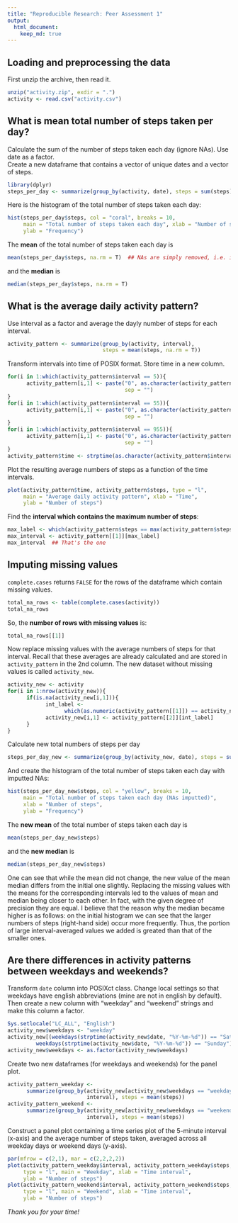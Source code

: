 ```yaml
---
title: "Reproducible Research: Peer Assessment 1"
output: 
  html_document:
    keep_md: true
---
```



## Loading and preprocessing the data
First unzip the archive, then read it.
```r
unzip("activity.zip", exdir = ".")
activity <- read.csv("activity.csv")
```

## What is mean total number of steps taken per day?
Calculate the sum of the number of steps taken each day (ignore NAs). Use date as a factor.  
Create a new dataframe that contains a vector of unique dates and a vector of
steps.  
```r
library(dplyr)
steps_per_day <- summarize(group_by(activity, date), steps = sum(steps))
```
Here is the histogram of the total number of steps taken each day:
```r
hist(steps_per_day$steps, col = "coral", breaks = 10,
     main = "Total number of steps taken each day", xlab = "Number of steps",
     ylab = "Frequency")
```
  
The **mean** of the total number of steps taken each day is
```r
mean(steps_per_day$steps, na.rm = T)  ## NAs are simply removed, i.e. ignored
```
and the **median** is
```r
median(steps_per_day$steps, na.rm = T)
```

## What is the average daily activity pattern?
Use interval as a factor and average the dayly number of steps for each interval.
```r
activity_pattern <- summarize(group_by(activity, interval),
                              steps = mean(steps, na.rm = T))
```
Transform intervals into time of POSIX format. Store time in a new column.
```r
for(i in 1:which(activity_pattern$interval == 5)){
      activity_pattern[i,1] <- paste("0", as.character(activity_pattern[i,1]),
                                     sep = "")
}
for(i in 1:which(activity_pattern$interval == 55)){
      activity_pattern[i,1] <- paste("0", as.character(activity_pattern[i,1]),
                                     sep = "")
}
for(i in 1:which(activity_pattern$interval == 955)){
      activity_pattern[i,1] <- paste("0", as.character(activity_pattern[i,1]),
                                     sep = "")
}
activity_pattern$time <- strptime(as.character(activity_pattern$interval), "%H%M")
```
Plot the resulting average numbers of steps as a function of the time intervals.
```r
plot(activity_pattern$time, activity_pattern$steps, type = "l",
     main = "Average daily activity pattern", xlab = "Time",
     ylab = "Number of steps")
```
  
Find the **interval which contains the maximum number of steps**:
```r
max_label <- which(activity_pattern$steps == max(activity_pattern$steps))
max_interval <- activity_pattern[[1]][max_label]
max_interval  ## That's the one
```

## Imputing missing values
`complete.cases` returns `FALSE` for the rows of the dataframe which contain
missing values.
```r
total_na_rows <- table(complete.cases(activity))
total_na_rows
```
So, the **number of rows with missing values** is:
```r
total_na_rows[[1]]
```
Now replace missing values with the average numbers of steps for that interval.
Recall that these averages are already calculated and are stored in
`activity_pattern` in the 2nd column. The new dataset without missing values is
called `activity_new`.
```r
activity_new <- activity
for(i in 1:nrow(activity_new)){
      if(is.na(activity_new[i,1])){
            int_label <-
                  which(as.numeric(activity_pattern[[1]]) == activity_new[i,3])
            activity_new[i,1] <- activity_pattern[[2]][int_label]
      }
}
```
Calculate new total numbers of steps per day
```r
steps_per_day_new <- summarize(group_by(activity_new, date), steps = sum(steps))
```
And create the histogram of the total number of steps taken each day with
imputted NAs:
```r
hist(steps_per_day_new$steps, col = "yellow", breaks = 10,
     main = "Total number of steps taken each day (NAs imputted)",
     xlab = "Number of steps",
     ylab = "Frequency")
```
  
The **new mean** of the total number of steps taken each day is
```r
mean(steps_per_day_new$steps)
```
and the **new median** is
```r
median(steps_per_day_new$steps)
```
One can see that while the mean did not change, the new value of the mean median
differs from the
initial one slightly. Replacing the missing values with the means for the
corresponding intervals led to the values of mean and median being closer to
each other. In fact, with the given degree of precision they are equal. I believe
that the reason why the median became higher is as follows:
on the initial histogram we can see that the
larger numbers of steps (right-hand side) occur more frequently. Thus, the portion
of large interval-averaged values we added is greated than that of the 
smaller ones.
  
## Are there differences in activity patterns between weekdays and weekends?
Transform `date` column into POSIXct class. Change local settings so that
weekdays have english abbreviations (mine are not in english by default).
Then create a new column with "weekday" and "weekend" strings and make this
column a factor.
```r
Sys.setlocale("LC_ALL", "English")
activity_new$weekdays <- "weekday"
activity_new[(weekdays(strptime(activity_new$date, "%Y-%m-%d")) == "Saturday" |
         weekdays(strptime(activity_new$date, "%Y-%m-%d")) == "Sunday"),4] <- "weekend"
activity_new$weekdays <- as.factor(activity_new$weekdays)
```
Create two new dataframes (for weekdays and weekends) for the panel plot.
```r
activity_pattern_weekday <-
      summarize(group_by(activity_new[activity_new$weekdays == "weekday",],
                         interval), steps = mean(steps))
activity_pattern_weekend <-
      summarize(group_by(activity_new[activity_new$weekdays == "weekend",],
                         interval), steps = mean(steps))
```
Construct a panel plot containing a time series plot of the 5-minute interval
(x-axis) and the average number of steps taken, averaged across all weekday days
or weekend days (y-axis).
```r
par(mfrow = c(2,1), mar = c(2,2,2,2))
plot(activity_pattern_weekday$interval, activity_pattern_weekday$steps,
     type = "l", main = "Weekday", xlab = "Time interval",
     ylab = "Number of steps")
plot(activity_pattern_weekend$interval, activity_pattern_weekend$steps,
     type = "l", main = "Weekend", xlab = "Time interval",
     ylab = "Number of steps")
```
  
  *Thank you for your time!*
